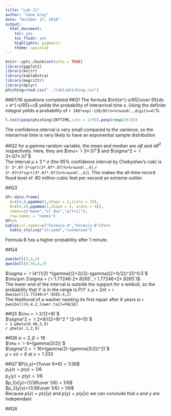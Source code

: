 ```yaml
---
title: "Lab 11"
author: "Zane Gray"
date: "October 17, 2018"
output: 
  html_document:
    toc: yes
    toc_float: yes
    highlights: pygments
    theme: spacelab
---
```


```r
knitr::opts_chunk$set(echo = TRUE)
library(ggplot2)
library(knitr)
library(kableExtra)
library(magrittr)
library(dplyr)
phishing=read.csv("../lab1/phishing.csv")
```
###7/16 questions completed
##Q1
The formula $\int{e^{-x/95}\over 95}dx = e^{-x/95}+c$ yeilds the probability of interarrival time x.
Using the definite integral yeilds a probability of `r 100*exp(-120/95)%>%round(.,digits=4)`%

```r
t.test(pexp(phishing$INTTIME,rate = 1/95),pexp(rexp(267)))
```
The confidence interval is very small compared to the varience, so the interarrival time is very likely to have an exponential sample distribution


##Q2 
for a gamma random variable, the mean and median are $\alpha\beta$ and $\alpha\beta^2$ respectively. Here, they are $\mu= `r 3*.07`$ and $\sigma^2 = `r 3*.07*.07`$  
The interval $\mu\pm 3*\sigma$ (the 95% confidence interval by Chebyshev's rule) is (`r 3*.07-3*sqrt(3*.07*.07)%>%round(.,4)`,`r 3*.07+3*sqrt(3*.07*.07)%>%round(.,4)`). This makes the all-time record flood level of .60 million cubic feet per second an extreme outlier.

##Q3
```r

df<-data.frame(
  A=c(4,8,pgamma(1,shape = 2,scale = 2)),
  B=c(4,16,pgamma(1,shape = 1, scale = 4)),
  names=c("mean","st dev","p(Y<1)"),
  row.names = "names")
df%>%
kable(col.names=c("Formula A","Formula B"))%>%
  kable_styling("striped","condensed")
```
Formula B has a higher probability after 1 minute.

##Q4
```r
pweibull(2,4,2)
qweibull(0.50,4,2)
```
$\sigma = `r (4^(1/2) *(gamma((2+2)/2)-(gamma((2+1)/2))^2))^0.5`$
$\mu\pm 2\sigma = (`r 1.77246-2*.9265`,`r 1.77246+2*.9265`)$  
The lower end of the interval is outside the support for a weibull, so the probability that Y is in the range is $P(Y\leq \mu+2\sigma)$ = `r dweibull(1.77246+2*.9265,4,2)`  
The likelihood of a washer needing its first repair after 6 years is `r pweibull(6,4,2,lower.tail=FALSE)`

##Q5
$\mu = `r 2/(2+9)`$  
$\sigma^2 = `r 2*9/((2+9)^2 * (2+9+1))`$  
`r 1-pbeta(0.40,2,9)`  
`r pbeta(.1,2,9)`

##Q6
$\alpha = 2, \beta = 16$  
$\mu = `r 4*(gamma(3/2))`$  
$\sigma^2 = `r 16*(gamma(2)-(gamma(3/2))^2)`$  
$\mu+x\sigma=6$ at $x = 1.333$

##Q7
$P(x,y)={1\over 6*6} = 1/36$  
$p_1(x)=p(x)=1/6$  
$p_2(y)=p(y)=1/6$  
$p_1(x|y)={1/36\over 1/6} = 1/6$  
$p_2(y|x)={1/36\over 1/6} = 1/6$  
Because $p(x)=p(x|y)$ and $p(y)=p(y|x)$ we can conclude that x and y are independant

##Q8
